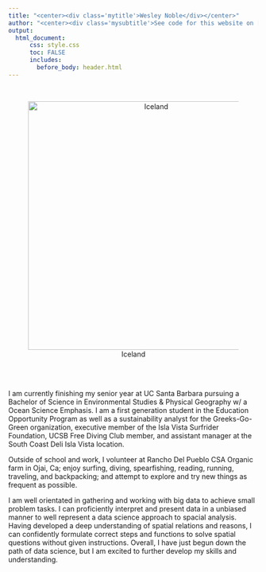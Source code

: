 ```yaml
---
title: "<center><div class='mytitle'>Wesley Noble</div></center>"
author: "<center><div class='mysubtitle'>See code for this website on [github](https://github.com/holtzy/R-Markdown-Parallax)</div></center>"
output:
  html_document:
      css: style.css
      toc: FALSE
      includes: 
        before_body: header.html
---
```


<div class="mycontent">

<br>

<center>
![Iceland](/users/Noblex/github/Wes-Noble.github.io/imgs/IMG_1624 copy.JPG){width=500}
</center>

<br><br>

I am currently finishing my senior year at UC Santa Barbara pursuing a Bachelor of Science in Environmental Studies & Physical Geography w/ a Ocean Science Emphasis. I am a first generation student in the Education Opportunity Program as well as a sustainability analyst for the Greeks-Go-Green organization, executive member of the Isla Vista Surfrider Foundation, UCSB Free Diving Club member, and assistant manager at the South Coast Deli Isla Vista location. 


Outside of school and work, I volunteer at Rancho Del Pueblo CSA Organic farm in Ojai, Ca; enjoy surfing, diving, spearfishing, reading, running, traveling, and backpacking; and attempt to explore and try new things as frequent as possible.


I am well orientated in gathering and working with big data to achieve small problem tasks. I can proficiently interpret and present data in a unbiased manner to well represent a data science approach to spacial analysis. Having developed a deep understanding of spatial relations and reasons, I can confidently formulate correct steps and functions to solve spatial questions without given instructions. Overall, I have just begun down the path of data science, but I am excited to further develop my skills and understanding. 


